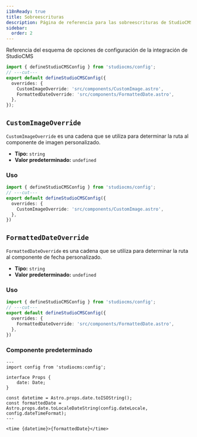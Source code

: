 ```yaml
---
i18nReady: true
title: Sobreescrituras
description: Página de referencia para las sobreescrituras de StudioCMSOptions
sidebar:
  order: 2
---
```



Referencia del esquema de opciones de configuración de la integración de StudioCMS

```ts twoslash title="studiocms.config.mjs"
import { defineStudioCMSConfig } from 'studiocms/config';
// ---cut---
export default defineStudioCMSConfig({
  overrides: {
    CustomImageOverride: 'src/components/CustomImage.astro',
    FormattedDateOverride: 'src/components/FormattedDate.astro',
  },
});
```

## `CustomImageOverride`

`CustomImageOverride` es una cadena que se utiliza para determinar la ruta al componente de imagen personalizado.

- **Tipo:** `string`
- **Valor predeterminado:** `undefined`

### Uso

```ts twoslash {3} title="studiocms.config.mjs"
import { defineStudioCMSConfig } from 'studiocms/config';
// ---cut---
export default defineStudioCMSConfig({
  overrides: {
    CustomImageOverride: 'src/components/CustomImage.astro',
  },
})
```

## `FormattedDateOverride`

`FormattedDateOverride` es una cadena que se utiliza para determinar la ruta al componente de fecha personalizado.

- **Tipo:** `string`
- **Valor predeterminado:** `undefined`

### Uso

```ts twoslash {3} title="studiocms.config.mjs"
import { defineStudioCMSConfig } from 'studiocms/config';
// ---cut---
export default defineStudioCMSConfig({
  overrides: {
    FormattedDateOverride: 'src/components/FormattedDate.astro',
  },
})
```

### Componente predeterminado

```astro title="FormattedDate.astro"
---
import config from 'studiocms:config';

interface Props {
	date: Date;
}

const datetime = Astro.props.date.toISOString();
const formattedDate = Astro.props.date.toLocaleDateString(config.dateLocale, config.dateTimeFormat);
---

<time {datetime}>{formattedDate}</time>
```